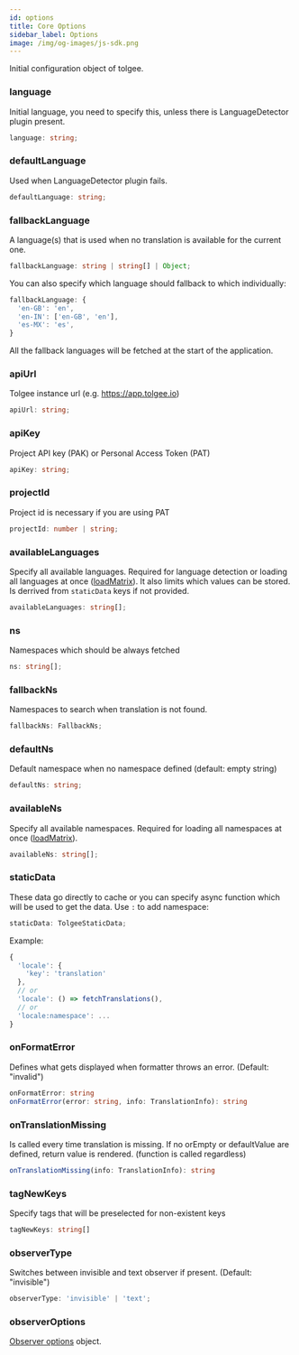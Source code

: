 ```yaml
---
id: options
title: Core Options
sidebar_label: Options
image: /img/og-images/js-sdk.png
---
```


Initial configuration object of tolgee.

### language

Initial language, you need to specify this, unless there is LanguageDetector plugin present.

```ts
language: string;
```

### defaultLanguage

Used when LanguageDetector plugin fails.

```ts
defaultLanguage: string;
```

### fallbackLanguage

A language(s) that is used when no translation is available for the current one.

```ts
fallbackLanguage: string | string[] | Object;
```

You can also specify which language should fallback to which individually:

```ts
fallbackLanguage: {
  'en-GB': 'en',
  'en-IN': ['en-GB', 'en'],
  'es-MX': 'es',
}
```

All the fallback languages will be fetched at the start of the application.

### apiUrl

Tolgee instance url (e.g. https://app.tolgee.io)

```ts
apiUrl: string;
```

### apiKey

Project API key (PAK) or Personal Access Token (PAT)

```ts
apiKey: string;
```

### projectId

Project id is necessary if you are using PAT

```ts
projectId: number | string;
```

### availableLanguages

Specify all available languages. Required for language detection or loading all languages at once ([loadMatrix](./tolgee.mdx#loadmatrix)).
It also limits which values can be stored. Is derrived from `staticData` keys if not provided.

```ts
availableLanguages: string[];
```

### ns

Namespaces which should be always fetched

```ts
ns: string[];
```

### fallbackNs

Namespaces to search when translation is not found.

```ts
fallbackNs: FallbackNs;
```

### defaultNs

Default namespace when no namespace defined (default: empty string)

```ts
defaultNs: string;
```

### availableNs

Specify all available namespaces. Required for loading all namespaces at once ([loadMatrix](./tolgee.mdx#loadmatrix)).

```ts
availableNs: string[];
```

### staticData

These data go directly to cache or you can specify async
function which will be used to get the data. Use `:` to add namespace:

```ts
staticData: TolgeeStaticData;
```

Example:

```ts
{
  'locale': {
    'key': 'translation'
  },
  // or
  'locale': () => fetchTranslations(),
  // or
  'locale:namespace': ...
}
```

### onFormatError

Defines what gets displayed when formatter throws an error. (Default: "invalid")

```ts
onFormatError: string
onFormatError(error: string, info: TranslationInfo): string
```

### onTranslationMissing

Is called every time translation is missing.
If no orEmpty or defaultValue are defined, return value is rendered. (function is called regardless)

```ts
onTranslationMissing(info: TranslationInfo): string
```

### tagNewKeys

Specify tags that will be preselected for non-existent keys

```ts
tagNewKeys: string[]
```


### observerType

Switches between invisible and text observer if present. (Default: "invisible")

```ts
observerType: 'invisible' | 'text';
```

### observerOptions

[Observer options](./observer-options) object.

